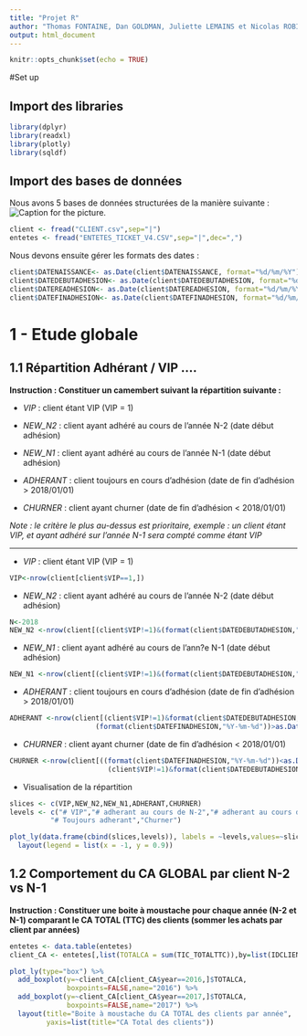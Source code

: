 ```yaml
---
title: "Projet R"
author: "Thomas FONTAINE, Dan GOLDMAN, Juliette LEMAINS et Nicolas ROBIN"
output: html_document
---
```


```r
knitr::opts_chunk$set(echo = TRUE)
```

#Set up 

## Import des libraries

```r
library(dplyr)
library(readxl)
library(plotly)
library(sqldf)
```

## Import des bases de données

Nous avons 5 bases de données structurées de la manière suivante : 
![Caption for the picture.](structure.png)

```r
client <- fread("CLIENT.csv",sep="|")
entetes <- fread("ENTETES_TICKET_V4.CSV",sep="|",dec=",")
```
Nous devons ensuite gérer les formats des dates :
```r
client$DATENAISSANCE<- as.Date(client$DATENAISSANCE, format="%d/%m/%Y")
client$DATEDEBUTADHESION<- as.Date(client$DATEDEBUTADHESION, format="%d/%m/%Y")
client$DATEREADHESION<- as.Date(client$DATEREADHESION, format="%d/%m/%Y")
client$DATEFINADHESION<- as.Date(client$DATEFINADHESION, format="%d/%m/%Y")
```

# 1 - Etude globale
## 1.1	Répartition Adhérant / VIP ....

**Instruction : Constituer un camembert suivant la répartition suivante :**

*	*VIP* : client étant VIP (VIP = 1)

*	*NEW_N2* : client ayant adhéré au cours de l'année N-2 (date début adhésion)

*	*NEW_N1* : client ayant adhéré au cours de l'année N-1 (date début adhésion)

*	*ADHERANT* : client toujours en cours d'adhésion (date de fin d'adhésion > 2018/01/01)

*	*CHURNER* : client ayant churner (date de fin d'adhésion < 2018/01/01)


*Note : le critère le plus au-dessus est prioritaire, exemple : un client étant VIP, et ayant adhéré sur l'année N-1 sera compté comme étant VIP* 

------

* *VIP* : client étant VIP (VIP = 1)
```r
VIP<-nrow(client[client$VIP==1,])
```

* *NEW_N2* : client ayant adhéré au cours de l'année N-2 (date début adhésion)
```r
N<-2018
NEW_N2 <-nrow(client[(client$VIP!=1)&(format(client$DATEDEBUTADHESION,"%Y")==(N-2)),])
```

* *NEW_N1* : client ayant adhéré au cours de l'ann?e N-1 (date début adhésion)
```r
NEW_N1 <-nrow(client[(client$VIP!=1)&(format(client$DATEDEBUTADHESION,"%Y")==(N-1)),])
```

* *ADHERANT* : client toujours en cours d'adhésion (date de fin d'adhésion > 2018/01/01)
```r
ADHERANT <-nrow(client[(client$VIP!=1)&format(client$DATEDEBUTADHESION,"%Y")<(N-2)&
                     (format(client$DATEFINADHESION,"%Y-%m-%d"))>as.Date("2018-01-01"),])
```

* *CHURNER* : client ayant churner (date de fin d'adhésion < 2018/01/01)
```r
CHURNER <-nrow(client[((format(client$DATEFINADHESION,"%Y-%m-%d"))<as.Date("2018-01-01"))&
                        (client$VIP!=1)&format(client$DATEDEBUTADHESION,"%Y")<(N-2),])
```
* Visualisation de la répartition
```r
slices <- c(VIP,NEW_N2,NEW_N1,ADHERANT,CHURNER)
levels <- c("# VIP","# adherant au cours de N-2","# adherant au cours de N-1",
          "# Toujours adherant","Churner")

plot_ly(data.frame(cbind(slices,levels)), labels = ~levels,values=~slices, type="pie")%>%
  layout(legend = list(x = -1, y = 0.9))
```

## 1.2 Comportement du CA GLOBAL par client N-2 vs N-1

**Instruction : Constituer une boite à moustache pour chaque année (N-2 et N-1) comparant le CA TOTAL (TTC) des clients (sommer les achats par client par années)**

```r
entetes <- data.table(entetes)
client_CA <- entetes[,list(TOTALCA = sum(TIC_TOTALTTC)),by=list(IDCLIENT,year(TIC_DATE))]

plot_ly(type="box") %>%
  add_boxplot(y=~client_CA[client_CA$year==2016,]$TOTALCA,
              boxpoints=FALSE,name="2016") %>%
  add_boxplot(y=~client_CA[client_CA$year==2017,]$TOTALCA,
              boxpoints=FALSE,name="2017") %>%
  layout(title="Boite à moustache du CA TOTAL des clients par année",
         yaxis=list(title="CA Total des clients"))
```

